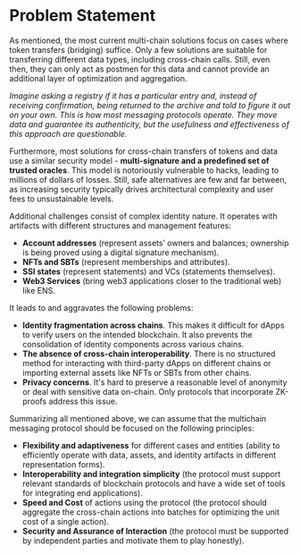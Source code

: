 ---
---

# Problem Statement

As mentioned, the most current multi-chain solutions focus on cases where token transfers (bridging) suffice. Only a
few solutions are suitable for transferring different data types, including cross-chain calls. Still, even then, they
can only act as postmen for this data and cannot provide an additional layer of optimization and aggregation.

_Imagine asking a registry if it has a particular entry and, instead of receiving confirmation, being returned to the
archive and told to figure it out on your own. This is how most messaging protocols operate. They move data and
guarantee its authenticity, but the usefulness and effectiveness of this approach are questionable._

Furthermore, most solutions for cross-chain transfers of tokens and data use a similar security model - **multi-signature
and a predefined set of trusted oracles**. This model is notoriously vulnerable to hacks, leading to millions of dollars
of losses. Still, safe alternatives are few and far between, as increasing security typically drives
architectural complexity and user fees to unsustainable levels.

Additional challenges consist of complex identity nature. It operates with artifacts with different structures and
management features:

- **Account addresses** (represent assets’ owners and balances; ownership is being proved using a digital signature
  mechanism).
- **NFTs and SBTs** (represent memberships and attributes).
- **SSI states** (represent statements) and VCs (statements themselves).
- **Web3 Services** (bring web3 applications closer to the traditional web) like ENS.

It leads to and aggravates the following problems:

- **Identity fragmentation across chains**. This makes it difficult for dApps to verify users on the intended
  blockchain. It also prevents the consolidation of identity components across various chains.
- **The absence of cross-chain interoperability**. There is no structured method for interacting with third-party dApps
  on different chains or importing external assets like NFTs or SBTs from other chains.
- **Privacy concerns**. It's hard to preserve a reasonable level of anonymity or deal with sensitive data on-chain. Only
  protocols that incorporate ZK-proofs address this issue.

Summarizing all mentioned above, we can assume that the multichain messaging protocol should be focused on the following
principles:

- **Flexibility and adaptiveness** for different cases and entities (ability to efficiently operate with data, assets,
  and identity artifacts in different representation forms).
- **Interoperability and integration simplicity** (the protocol must support relevant standards of blockchain protocols
  and have a wide set of tools for integrating end applications).
- **Speed and Cost** of actions using the protocol (the protocol should aggregate the cross-chain actions into batches
  for optimizing the unit cost of a single action).
- **Security and Assurance of Interaction** (the protocol must be supported by independent parties and motivate them to
  play honestly).
